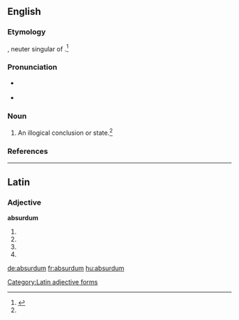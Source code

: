 ==English==

===Etymology===
{{borrowing|la|absurdum}}, neuter singular of {{etyl|la}} {{term|absurdus||discordant, harsh|lang=la}}.<ref name=SOED>{{reference-book | last =| first = | authorlink =  | coauthors =  | editor =Brown, Lesley  | others =  | title = The Shorter Oxford English Dictionary | origdate =  | origyear = 1933| origmonth =  | url =  | format =  | accessdate =  | accessyear =  | accessmonth =  | edition = 5th | date =  | year =2003| month =  | publisher =Oxford University Press  | location =Oxford, UK | language =  | id =  | doi = | isbn =978-0-19-860575-7 | lccn = | ol = | pages =10| chapter =  | chapterurl =  | quote =}}</ref>

===Pronunciation===
* {{a|RP}} {{IPA|/əbˈsɝːd.m̩/}}
* {{a|RP}} {{IPA|/æbˈsɝd.m̩/|/əbˈsɝd.m̩/}}

===Noun===
{{en-noun|pl=absurda}}

# An illogical conclusion or state.{{defdate|First attested in the mid 19<sup>th</sup> century.}}<ref name=SOED/>

===References===
<references/>
----

==Latin==

===Adjective===
'''absurdum'''

# {{inflection of|absurdus|absurdus|nom|n|s}}
# {{inflection of|absurdus|absurdus|acc|m|s}}
# {{inflection of|absurdus|absurdus|acc|n|s}}
# {{inflection of|absurdus|absurdus|voc|n|s}}

[[Category:Latin adjective forms]]

[[de:absurdum]]
[[fr:absurdum]]
[[hu:absurdum]]